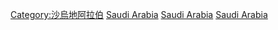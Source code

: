 {{Commonscat|Geography of Saudi Arabia}}

[[Category:沙烏地阿拉伯|Category:沙烏地阿拉伯]]
[[Category:亚洲各国地理|Saudi Arabia]]
[[Category:中東地理|Saudi Arabia]]
[[Category:西亚地理|Saudi Arabia]]